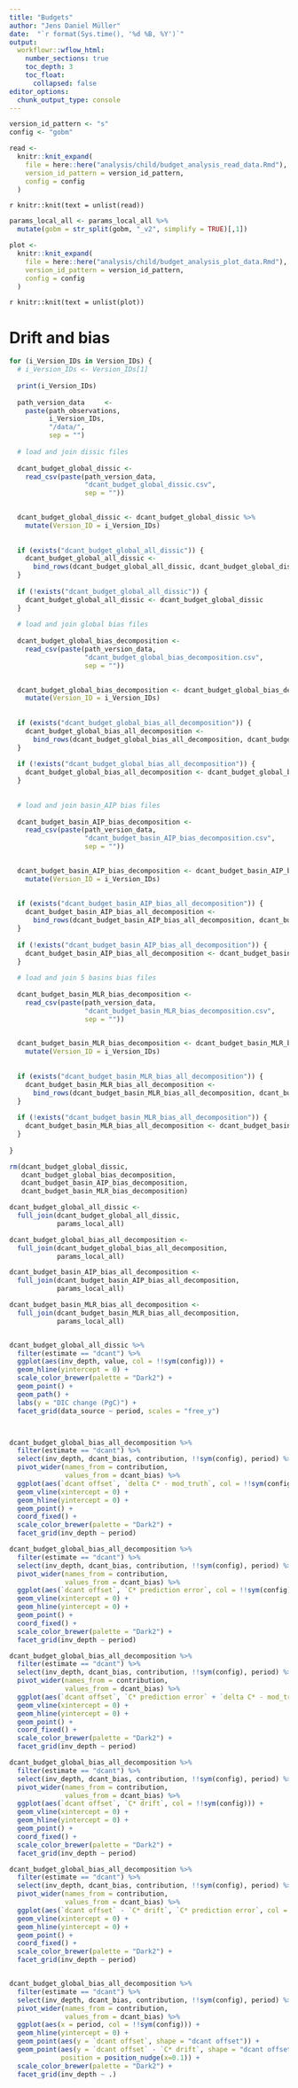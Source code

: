 ```yaml
---
title: "Budgets"
author: "Jens Daniel Müller"
date:  "`r format(Sys.time(), '%d %B, %Y')`"
output: 
  workflowr::wflow_html:
    number_sections: true
    toc_depth: 3
    toc_float:
      collapsed: false
editor_options:
  chunk_output_type: console
---
```


```r

version_id_pattern <- "s"
config <- "gobm"

```



```r


read <-
  knitr::knit_expand(
    file = here::here("analysis/child/budget_analysis_read_data.Rmd"),
    version_id_pattern = version_id_pattern,
    config = config
  )


```

`r knitr::knit(text = unlist(read))`

```r

params_local_all <- params_local_all %>%
  mutate(gobm = str_split(gobm, "_v2", simplify = TRUE)[,1])


```

```r


plot <-
  knitr::knit_expand(
    file = here::here("analysis/child/budget_analysis_plot_data.Rmd"),
    version_id_pattern = version_id_pattern,
    config = config
  )


```

`r knitr::knit(text = unlist(plot))`




# Drift and bias

```r

for (i_Version_IDs in Version_IDs) {
  # i_Version_IDs <- Version_IDs[1]
  
  print(i_Version_IDs)
  
  path_version_data     <-
    paste(path_observations,
          i_Version_IDs,
          "/data/",
          sep = "")
  
  # load and join dissic files
  
  dcant_budget_global_dissic <-
    read_csv(paste(path_version_data,
                   "dcant_budget_global_dissic.csv",
                   sep = ""))
  

  dcant_budget_global_dissic <- dcant_budget_global_dissic %>%
    mutate(Version_ID = i_Version_IDs)
  
  
  if (exists("dcant_budget_global_all_dissic")) {
    dcant_budget_global_all_dissic <-
      bind_rows(dcant_budget_global_all_dissic, dcant_budget_global_dissic)
  }
  
  if (!exists("dcant_budget_global_all_dissic")) {
    dcant_budget_global_all_dissic <- dcant_budget_global_dissic
  }
  
  # load and join global bias files
  
  dcant_budget_global_bias_decomposition <-
    read_csv(paste(path_version_data,
                   "dcant_budget_global_bias_decomposition.csv",
                   sep = ""))
  

  dcant_budget_global_bias_decomposition <- dcant_budget_global_bias_decomposition %>%
    mutate(Version_ID = i_Version_IDs)
  
  
  if (exists("dcant_budget_global_bias_all_decomposition")) {
    dcant_budget_global_bias_all_decomposition <-
      bind_rows(dcant_budget_global_bias_all_decomposition, dcant_budget_global_bias_decomposition)
  }
  
  if (!exists("dcant_budget_global_bias_all_decomposition")) {
    dcant_budget_global_bias_all_decomposition <- dcant_budget_global_bias_decomposition
  }
  
  
  # load and join basin_AIP bias files
  
  dcant_budget_basin_AIP_bias_decomposition <-
    read_csv(paste(path_version_data,
                   "dcant_budget_basin_AIP_bias_decomposition.csv",
                   sep = ""))
  

  dcant_budget_basin_AIP_bias_decomposition <- dcant_budget_basin_AIP_bias_decomposition %>%
    mutate(Version_ID = i_Version_IDs)
  
  
  if (exists("dcant_budget_basin_AIP_bias_all_decomposition")) {
    dcant_budget_basin_AIP_bias_all_decomposition <-
      bind_rows(dcant_budget_basin_AIP_bias_all_decomposition, dcant_budget_basin_AIP_bias_decomposition)
  }
  
  if (!exists("dcant_budget_basin_AIP_bias_all_decomposition")) {
    dcant_budget_basin_AIP_bias_all_decomposition <- dcant_budget_basin_AIP_bias_decomposition
  }
   
  # load and join 5 basins bias files
  
  dcant_budget_basin_MLR_bias_decomposition <-
    read_csv(paste(path_version_data,
                   "dcant_budget_basin_MLR_bias_decomposition.csv",
                   sep = ""))
  

  dcant_budget_basin_MLR_bias_decomposition <- dcant_budget_basin_MLR_bias_decomposition %>%
    mutate(Version_ID = i_Version_IDs)
  
  
  if (exists("dcant_budget_basin_MLR_bias_all_decomposition")) {
    dcant_budget_basin_MLR_bias_all_decomposition <-
      bind_rows(dcant_budget_basin_MLR_bias_all_decomposition, dcant_budget_basin_MLR_bias_decomposition)
  }
  
  if (!exists("dcant_budget_basin_MLR_bias_all_decomposition")) {
    dcant_budget_basin_MLR_bias_all_decomposition <- dcant_budget_basin_MLR_bias_decomposition
  }
   
}

rm(dcant_budget_global_dissic,
   dcant_budget_global_bias_decomposition,
   dcant_budget_basin_AIP_bias_decomposition,
   dcant_budget_basin_MLR_bias_decomposition)

dcant_budget_global_all_dissic <-
  full_join(dcant_budget_global_all_dissic,
            params_local_all)

dcant_budget_global_bias_all_decomposition <-
  full_join(dcant_budget_global_bias_all_decomposition,
            params_local_all)

dcant_budget_basin_AIP_bias_all_decomposition <-
  full_join(dcant_budget_basin_AIP_bias_all_decomposition,
            params_local_all)

dcant_budget_basin_MLR_bias_all_decomposition <-
  full_join(dcant_budget_basin_MLR_bias_all_decomposition,
            params_local_all)



```

```r


dcant_budget_global_all_dissic %>%
  filter(estimate == "dcant") %>%
  ggplot(aes(inv_depth, value, col = !!sym(config))) +
  geom_hline(yintercept = 0) +
  scale_color_brewer(palette = "Dark2") +
  geom_point() +
  geom_path() +
  labs(y = "DIC change (PgC)") +
  facet_grid(data_source ~ period, scales = "free_y")



dcant_budget_global_bias_all_decomposition %>%
  filter(estimate == "dcant") %>% 
  select(inv_depth, dcant_bias, contribution, !!sym(config), period) %>%
  pivot_wider(names_from = contribution,
              values_from = dcant_bias) %>%
  ggplot(aes(`dcant offset`, `delta C* - mod_truth`, col = !!sym(config))) +
  geom_vline(xintercept = 0) +
  geom_hline(yintercept = 0) +
  geom_point() +
  coord_fixed() +
  scale_color_brewer(palette = "Dark2") +
  facet_grid(inv_depth ~ period)

dcant_budget_global_bias_all_decomposition %>%
  filter(estimate == "dcant") %>% 
  select(inv_depth, dcant_bias, contribution, !!sym(config), period) %>%
  pivot_wider(names_from = contribution,
              values_from = dcant_bias) %>%
  ggplot(aes(`dcant offset`, `C* prediction error`, col = !!sym(config))) +
  geom_vline(xintercept = 0) +
  geom_hline(yintercept = 0) +
  geom_point() +
  coord_fixed() +
  scale_color_brewer(palette = "Dark2") +
  facet_grid(inv_depth ~ period)

dcant_budget_global_bias_all_decomposition %>%
  filter(estimate == "dcant") %>% 
  select(inv_depth, dcant_bias, contribution, !!sym(config), period) %>%
  pivot_wider(names_from = contribution,
              values_from = dcant_bias) %>%
  ggplot(aes(`dcant offset`, `C* prediction error` + `delta C* - mod_truth`, col = !!sym(config))) +
  geom_vline(xintercept = 0) +
  geom_hline(yintercept = 0) +
  geom_point() +
  coord_fixed() +
  scale_color_brewer(palette = "Dark2") +
  facet_grid(inv_depth ~ period)

dcant_budget_global_bias_all_decomposition %>%
  filter(estimate == "dcant") %>% 
  select(inv_depth, dcant_bias, contribution, !!sym(config), period) %>%
  pivot_wider(names_from = contribution,
              values_from = dcant_bias) %>%
  ggplot(aes(`dcant offset`, `C* drift`, col = !!sym(config))) +
  geom_vline(xintercept = 0) +
  geom_hline(yintercept = 0) +
  geom_point() +
  coord_fixed() +
  scale_color_brewer(palette = "Dark2") +
  facet_grid(inv_depth ~ period)

dcant_budget_global_bias_all_decomposition %>%
  filter(estimate == "dcant") %>% 
  select(inv_depth, dcant_bias, contribution, !!sym(config), period) %>%
  pivot_wider(names_from = contribution,
              values_from = dcant_bias) %>%
  ggplot(aes(`dcant offset` - `C* drift`, `C* prediction error`, col = !!sym(config))) +
  geom_vline(xintercept = 0) +
  geom_hline(yintercept = 0) +
  geom_point() +
  coord_fixed() +
  scale_color_brewer(palette = "Dark2") +
  facet_grid(inv_depth ~ period)


dcant_budget_global_bias_all_decomposition %>%
  filter(estimate == "dcant") %>% 
  select(inv_depth, dcant_bias, contribution, !!sym(config), period) %>%
  pivot_wider(names_from = contribution,
              values_from = dcant_bias) %>%
  ggplot(aes(x = period, col = !!sym(config))) +
  geom_hline(yintercept = 0) +
  geom_point(aes(y = `dcant offset`, shape = "dcant offset")) +
  geom_point(aes(y = `dcant offset` - `C* drift`, shape = "dcant offset - C* drift"),
             position = position_nudge(x=0.1)) +
  scale_color_brewer(palette = "Dark2") +
  facet_grid(inv_depth ~ .)



```

